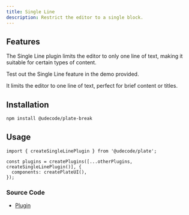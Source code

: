 ```yaml
---
title: Single Line
description: Restrict the editor to a single block.
---
```


<ComponentPreview name="playground-demo" id="singleline" />

## Features

The Single Line plugin limits the editor to only one line of text, making it suitable for certain types of content.

Test out the Single Line feature in the demo provided.

It limits the editor to one line of text, perfect for brief content or titles.

## Installation

```bash
npm install @udecode/plate-break
```

## Usage

```tsx
import { createSingleLinePlugin } from '@udecode/plate';

const plugins = createPlugins([...otherPlugins, createSingleLinePlugin()], {
  components: createPlateUI(),
});
```

### Source Code

- [Plugin](https://github.com/udecode/plate/blob/main/packages/break/src/single-line/createSingleLinePlugin.ts)

